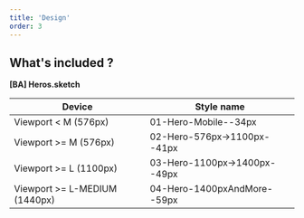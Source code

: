 ```yaml
---
title: 'Design'
order: 3
---
```


## What's included ?

**[BA] Heros.sketch**

| **Device**                    | **Style name**               |
| ----------------------------- | ---------------------------- |
| Viewport < M (576px)          | 01-Hero-Mobile--34px         |
| Viewport >= M (576px)         | 02-Hero-576px->1100px--41px  |
| Viewport >= L (1100px)        | 03-Hero-1100px->1400px--49px |
| Viewport >= L-MEDIUM (1440px) | 04-Hero-1400pxAndMore--59px  |
